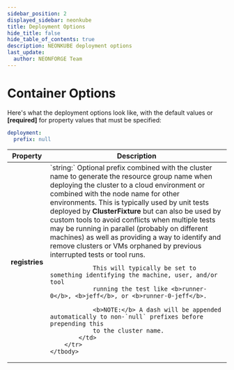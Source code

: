```yaml
---
sidebar_position: 2
displayed_sidebar: neonkube
title: Deployment Options
hide_title: false
hide_table_of_contents: true
description: NEONKUBE deployment options
last_update:
  author: NEONFORGE Team
---
```



# Container Options

Here's what the deployment options look like, with the default values or **[required]** 
for property values that must be specified:

```yaml
deployment:
  prefix: null
```

<table>
	<thead>
		<th>Property</th>
		<th>Description</th>
	</thead>
	<tbody>
		<tr>
			<td><b>registries</b></td>
			<td>
				`string:` Optional prefix combined with the cluster name to generate the resource group name
				when deploying the cluster to a cloud environment or combined with the node name
				for other environments.  This is typically used by unit tests deployed by <b>ClusterFixture</b>
				but can also be used by custom tools to avoid conflicts when multiple tests may be 
				running in parallel (probably on different machines) as well as providing a way to 
				identify and remove clusters or VMs orphaned by previous interrupted tests or tool runs.

				This will typically be set to something identifying the machine, user, and/or tool
				running the test like <b>runner-0</b>, <b>jeff</b>, or <b>runner-0-jeff</b>.

				<b>NOTE:</b> A dash will be appended automatically to non-`null` prefixes before prepending this
				to the cluster name.
			</td>
		</tr>
	</tbody>
</table>
